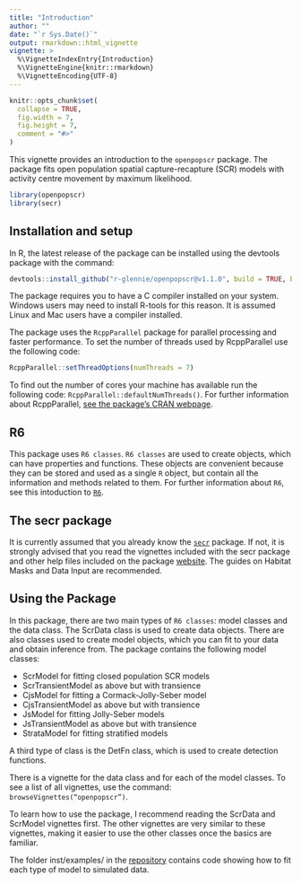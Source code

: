 ```yaml
---
title: "Introduction"
author: ""
date: "`r Sys.Date()`"
output: rmarkdown::html_vignette
vignette: >
  %\VignetteIndexEntry{Introduction}
  %\VignetteEngine{knitr::rmarkdown}
  %\VignetteEncoding{UTF-8}
---
```

  
```r
knitr::opts_chunk$set(
  collapse = TRUE,
  fig.width = 7, 
  fig.height = 7, 
  comment = "#>"
)
```

This vignette provides an introduction to the <code>openpopscr</code> package. The package fits open population spatial capture-recapture (SCR) models with activity centre movement by maximum likelihood.

```r
library(openpopscr)
library(secr)
```

## Installation and setup

In R, the latest release of the package can be installed using the devtools package with the command: 
```r
devtools::install_github("r-glennie/openpopscr@v1.1.0", build = TRUE, build_opts = c("--no-resave-data", "--no-manual"))
```

The package requires you to have a C compiler installed on your system. Windows users may need to install R-tools for this reason. It is assumed Linux and Mac users have a compiler installed. 

The package uses the <code>RcppParallel</code> package for parallel processing and faster performance. To set the number of threads used by RcppParallel use the following code:
```r
RcppParallel::setThreadOptions(numThreads = 7)
```

To find out the number of cores your machine has available run the following code: <code>RcppParallel::defaultNumThreads()</code>. For further information about RcppParallel, [see the package's CRAN webpage](https://cran.r-project.org/web/packages/RcppParallel/index.html). 


## R6

This package uses <code>R6 classes</code>. <code>R6 classes</code> are used to create objects, which can have properties and functions. These objects are convenient because they can be stored and used as a single <code>R</code> object, but contain all the information and methods related to them. For further information about <code>R6</code>, see this intoduction to [<code>R6</code>](https://r6.r-lib.org/articles/Introduction.html).


## The secr package

It is currently assumed that you already know the [<code>secr</code> ](https://CRAN.R-project.org/package=secr) package. If not, it is strongly advised that you read the vignettes included with the secr package and other help files included on the package [website](https://www.otago.ac.nz/density/SECRinR.html). The guides on Habitat Masks and Data Input are recommended.


## Using the Package

In this package, there are two main types of <code>R6 classes</code>: model classes and the data class. The ScrData class is used to create data objects. There are also classes used to create model objects, which you can fit to your data and obtain inference from. The package contains the following model classes:

* ScrModel for fitting closed population SCR models
* ScrTransientModel as above but with transience
* CjsModel for fitting a Cormack-Jolly-Seber model
* CjsTransientModel as above but with transience
* JsModel for fitting Jolly-Seber models
* JsTransientModel as above but with transience
* StrataModel for fitting stratified models

A third type of class is the DetFn class, which is used to create detection functions. 

There is a vignette for the data class and for each of the model classes. To see a list of all vignettes, use the command:
<code>browseVignettes("openpopscr")</code>.

To learn how to use the package, I recommend reading the ScrData and ScrModel vignettes first. The other vignettes are very similar to these vignettes, making it easier to use the other classes once the basics are familiar.

The folder inst/examples/ in the [repository](https://github.com/r-glennie/openpopscr) contains code showing how to fit each type of model to simulated data.

